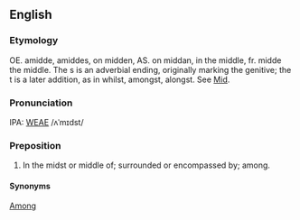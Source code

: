 ==English==
===Etymology===
OE. amidde, amiddes, on midden, AS. on middan, in the middle, fr. midde the middle. The s is an adverbial ending, originally marking the  genitive; the t is a later addition, as in whilst, amongst, alongst.  See [[Mid]].

===Pronunciation===
IPA: [[WEAE]] /ʌˈmɪdst/

===Preposition===
# In the midst or middle of; surrounded or encompassed by; among.

====Synonyms====
[[Among]]

<!-- material copied from Webster's Revised Unabridged Dictionary (1913) -->